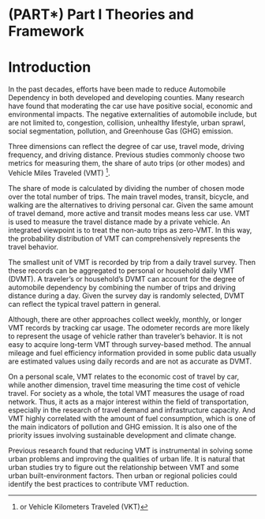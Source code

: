 # (PART\*) Part I Theories and Framework {-} 

# Introduction {#intro}

In the past decades, efforts have been made to reduce Automobile Dependency in both developed and developing counties. Many research have found that moderating the car use have positive social, economic and environmental impacts. The negative externalities of automobile include, but are not limited to, congestion, collision, unhealthy lifestyle, urban sprawl, social segmentation, pollution, and Greenhouse Gas (GHG) emission.

Three dimensions can reflect the degree of car use, travel mode, driving frequency, and driving distance.
Previous studies commonly choose two metrics for measuring them, the share of auto trips (or other modes) and Vehicle Miles Traveled (VMT) ^[or Vehicle Kilometers Traveled (VKT)].

The share of mode is calculated by dividing the number of chosen mode over the total number of trips.
The main travel modes, transit, bicycle, and walking are the alternatives to driving personal car.
Given the same amount of travel demand, more active and transit modes means less car use.
VMT is used to measure the travel distance made by a private vehicle.
An integrated viewpoint is to treat the non-auto trips as zero-VMT.
In this way, the probability distribution of VMT can comprehensively represents the travel behavior. 


The smallest unit of VMT is recorded by trip from a daily travel survey. Then these records can be aggregated to personal or household daily VMT (DVMT).
A traveler's or household's DVMT can account for the degree of automobile dependency by combining the number of trips and driving distance during a day.
Given the survey day is randomly selected, DVMT can reflect the typical travel pattern in general.

Although, there are other approaches collect weekly, monthly, or longer VMT records by tracking car usage.
The odometer records are more likely to represent the usage of vehicle rather than traveler's behavior.
It is not easy to acquire long-term VMT through survey-based method. The annual mileage and fuel efficiency information provided in some public data usually are estimated values using daily records and are not as accurate as DVMT.

On a personal scale, VMT relates to the economic cost of travel by car, while another dimension, travel time measuring the time cost of vehicle travel.
For society as a whole, the total VMT measures the usage of road network. 
Thus, it acts as a major interest within the field of transportation, especially in the research of travel demand and infrastructure capacity. 
And VMT highly correlated with the amount of fuel consumption, which is one of the main indicators of pollution and GHG emission. It is also one of the priority issues involving sustainable development and climate change.

Previous research found that reducing VMT is instrumental in solving some urban problems and improving the qualities of urban life.
It is natural that urban studies try to figure out the relationship between VMT and some urban built-environment factors. Then urban or regional policies could identify the best practices to contribute VMT reduction.






